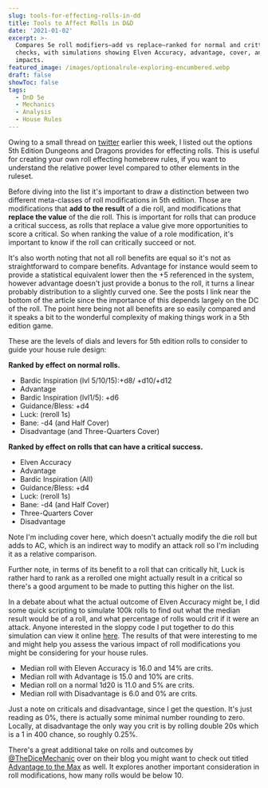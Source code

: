 ```yaml
---
slug: tools-for-effecting-rolls-in-dd
title: Tools to Affect Rolls in D&D
date: '2021-01-02'
excerpt: >-
  Compares 5e roll modifiers—add vs replace—ranked for normal and crittable
  checks, with simulations showing Elven Accuracy, advantage, cover, and luck
  impacts.
featured_image: /images/optionalrule-exploring-encumbered.webp
draft: false
showToc: false
tags:
  - DnD 5e
  - Mechanics
  - Analysis
  - House Rules
---
```


Owing to a small thread on [twitter](https://twitter.com/optionalrule/status/1345183662703337472) earlier this week, I listed out the options 5th Edition Dungeons and Dragons provides for effecting rolls. This is useful for creating your own roll effecting homebrew rules, if you want to understand the relative power level compared to other elements in the ruleset.

Before diving into the list it's important to draw a distinction between two different meta-classes of roll modifications in 5th edition. Those are modifications that **add to the result** of a die roll, and modifications that **replace the value** of the die roll. This is important for rolls that can produce a critical success, as rolls that replace a value give more opportunities to score a critical. So when ranking the value of a role modification, it's important to know if the roll can critically succeed or not.

It's also worth noting that not all roll benefits are equal so it's not as straightforward to compare benefits. Advantage for instance would seem to provide a statistical equivalent lower then the +5 referenced in the system, however advantage doesn't just provide a bonus to the roll, it turns a linear probably distribution to a slightly curved one. See the posts I link near the bottom of the article since the importance of this depends largely on the DC of the roll. The point here being not all benefits are so easily compared and it speaks a bit to the wonderful complexity of making things work in a 5th edition game.

These are the levels of dials and levers for 5th edition rolls to consider to guide your house rule design: 

**Ranked by effect on normal rolls.**

  * Bardic Inspiration (lvl 5/10/15):+d8/ +d10/+d12
  * Advantage
  * Bardic Inspiration (lvl1/5): +d6 
  * Guidance/Bless: +d4
  * Luck: (reroll 1s)
  * Bane: -d4 (and Half Cover)
  * Disadvantage (and Three-Quarters Cover)

**Ranked by effect on rolls that can have a critical success.**

<ul>
  <li>
    Elven Accuracy
  </li>
  <li>
    Advantage
  </li>
  <li>
    Bardic Inspiration (All)
  </li>
  <li>
    Guidance/Bless: +d4
  </li>
  <li>
    Luck: (reroll 1s)
  </li>
  <li>
    Bane: -d4 (and Half Cover)
  </li>
  <li>
    Three-Quarters Cover
  </li>
  <li>
    Disadvantage
  </li>
</ul>

Note I'm including cover here, which doesn't actually modify the die roll but adds to AC, which is an indirect way to modify an attack roll so I'm including it as a relative comparison.

Further note, in terms of its benefit to a roll that can critically hit, Luck is rather hard to rank as a rerolled one might actually result in a critical so there's a good argument to be made to putting this higher on the list.

In a debate about what the actual outcome of Elven Accuracy might be, I did some quick scripting to simulate 100k rolls to find out what the median result would be of a roll, and what percentage of rolls would crit if it were an attack. Anyone interested in the sloppy code I put together to do this simulation can view it online [here](https://onlinegdb.com/BJi8LL06D). The results of that were interesting to me and might help you assess the various impact of roll modifications you might be considering for your house rules.

  * Median roll with Eleven Accuracy is 16.0 and 14% are crits.
  * Median roll with Advantage is 15.0 and 10% are crits.
  * Median roll on a normal 1d20 is 11.0 and 5% are crits.
  * Median roll with Disadvantage is 6.0 and 0% are crits.

Just a note on criticals and disadvantage, since I get the question. It's just reading as 0%, there is actually some minimal number rounding to zero. Locally, at disadvantage the only way you crit is by rolling double 20s which is a 1 in 400 chance, so roughly 0.25%.

There's a great additional take on rolls and outcomes by [@TheDiceMechanic](https://twitter.com/thedicemechanic) over on their blog you might want to check out titled [Advantage to the Max](https://dicemechanic.wordpress.com/2014/09/23/advantage-to-the-max/) as well. It explores another important consideration in roll modifications, how many rolls would be below 10.
